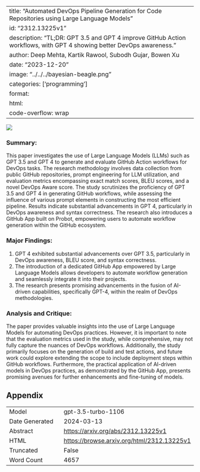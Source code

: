 
---
title: "Automated DevOps Pipeline Generation for Code Repositories using Large Language Models"
id: "2312.13225v1"
description: "TL;DR: GPT 3.5 and GPT 4 improve GitHub Action workflows, with GPT 4 showing better DevOps awareness."
author: Deep Mehta, Kartik Rawool, Subodh Gujar, Bowen Xu
date: "2023-12-20"
image: "../../../bayesian-beagle.png"
categories: ['programming']
format:
  html:
    code-overflow: wrap
---

![](../../../bayesian-beagle.png)

### **Summary:**
This paper investigates the use of Large Language Models (LLMs) such as GPT 3.5 and GPT 4 to generate and evaluate GitHub Action workflows for DevOps tasks. The research methodology involves data collection from public GitHub repositories, prompt engineering for LLM utilization, and evaluation metrics encompassing exact match scores, BLEU scores, and a novel DevOps Aware score. The study scrutinizes the proficiency of GPT 3.5 and GPT 4 in generating GitHub workflows, while assessing the influence of various prompt elements in constructing the most efficient pipeline. Results indicate substantial advancements in GPT 4, particularly in DevOps awareness and syntax correctness. The research also introduces a GitHub App built on Probot, empowering users to automate workflow generation within the GitHub ecosystem.

### Major Findings:
1. GPT 4 exhibited substantial advancements over GPT 3.5, particularly in DevOps awareness, BLEU score, and syntax correctness.
2. The introduction of a dedicated GitHub App empowered by Large Language Models allows developers to automate workflow generation and seamlessly integrate it into their projects.
3. The research presents promising advancements in the fusion of AI-driven capabilities, specifically GPT-4, within the realm of DevOps methodologies.

### Analysis and Critique:
The paper provides valuable insights into the use of Large Language Models for automating DevOps practices. However, it is important to note that the evaluation metrics used in the study, while comprehensive, may not fully capture the nuances of DevOps workflows. Additionally, the study primarily focuses on the generation of build and test actions, and future work could explore extending the scope to include deployment steps within GitHub workflows. Furthermore, the practical application of AI-driven models in DevOps practices, as demonstrated by the GitHub App, presents promising avenues for further enhancements and fine-tuning of models.

## Appendix

|          |          |
|----------|----------|
| Model     | gpt-3.5-turbo-1106       |
| Date Generated     | 2024-03-13       |
| Abstract | [https://arxiv.org/abs/2312.13225v1](https://arxiv.org/abs/2312.13225v1)        |
| HTML     | [https://browse.arxiv.org/html/2312.13225v1](https://browse.arxiv.org/html/2312.13225v1)       |
| Truncated       | False       |
| Word Count       | 4657       |